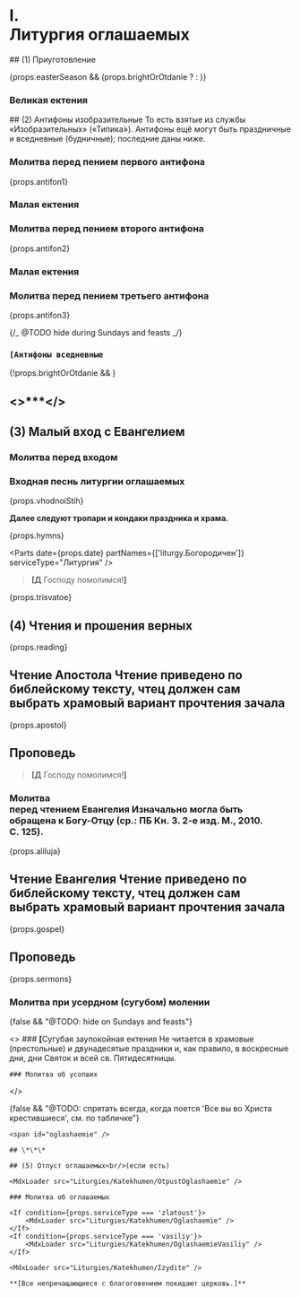 
# I. <br/> Литургия оглашаемых

<If condition={!props.easterSeason}>
  ## (1) Приуготовление

  <MdxLoader src="Liturgies/Katekhumen/Priugotovl" isEasterOffsetRange={props.isEasterOffsetRange} />
</If>

<MdxLoader src="Liturgies/Katekhumen/Vozglas" />

{props.easterSeason && (props.brightOrOtdanie ? <MdxLoader src="Shared/DaVosstanetBog" /> : <MdxLoader src="Shared/EasterTroparion3x" />)}

### Великая ектения

<MdxLoader src="Liturgies/Katekhumen/VelikajaEktenia" />

<span id="antifon1" />
## (2) Антифоны изобразительные
<Tooltip>
    То есть взятые из службы «Изобразительных» («Типика́»). Ан­тифоны ещё могут быть праздничные и вседневные
    (будничные); последние даны ниже.
</Tooltip>

### Молитва перед пением первого антифона

<MdxLoader src="Liturgies/Katekhumen/Molitva1" />

{props.antifon1}

### Малая ектения

<MdxLoader src="Liturgies/Katekhumen/MalajaEktenia" />

<span id="antifon2" />

### Молитва перед пением второго антифона

<MdxLoader src="Liturgies/Katekhumen/Molitva2" />

{props.antifon2}

### Малая ектения

<MdxLoader src="Liturgies/Katekhumen/SnovaSnova" />

<span id="antifon3" />

### Молитва перед пением третьего антифона

<MdxLoader src="Liturgies/Katekhumen/Molitva3" />

{props.antifon3}

{/_ @TODO hide during Sundays and feasts _/}

### <b>`[Антифоны вседневные`</b>

{!props.brightOrOtdanie && <MdxLoader src="Liturgies/Katekhumen/AntifonVsednev" />}

<span id="malyVhod" />

## <>\*\*\*</>

## (3) Малый вход с Евангелием

<MdxLoader src="Liturgies/Katekhumen/PredMalijVhod" />

### Молитва перед входом

<MdxLoader src="Liturgies/Katekhumen/MalijVhod" />

### Входная песнь литургии оглашаемых

{props.vhodnoiStih}

**Далее следуют тропари и кондаки праздника и храма.**

{props.hymns}

<Parts date={props.date} partNames={['liturgy.Богородичен']} serviceType="Литургия" />

> **[Д** Господу помолимся!**]**

{props.trisvatoe}

## (4) Чтения и прошения верных

{props.reading}

## Чтение Апостола <Tooltip>Чтение приведено по библейскому тексту, чтец должен сам выбрать храмовый вариант прочтения зачала</Tooltip>

<div
    className={props.css`
        margin: 0 5px;
    `}
>
    {props.apostol}
</div>

<MdxLoader src="Liturgies/Katekhumen/MirTebeApostol" />

## Проповедь

> **[Д** Господу помолимся!**]**

<span id="gospel" />

### Молитва <br />перед чтением Евангелия <Tooltip>Изначально могла быть обращена к Богу-Отцу (ср.: ПБ Кн.&nbsp;3. 2-е изд. М., 2010. С.&nbsp;125).</Tooltip>

<MdxLoader src="Liturgies/Katekhumen/BeforeGospel" />

<MdxLoader src="Liturgies/Katekhumen/BlessBeforeGosp" />

{props.aliluja}

<MdxLoader src="Liturgies/Katekhumen/PremBeforeGospel" />

## Чтение Евангелия <Tooltip>Чтение приведено по библейскому тексту, чтец должен сам выбрать храмовый вариант прочтения зачала</Tooltip>

<div
    className={props.css`
        margin: 0 5px;
    `}
>
    {props.gospel}
</div>

<MdxLoader src="Liturgies/Katekhumen/MirTebeBlag" />

## Проповедь

{props.sermons}

<MdxLoader src="Liturgies/Katekhumen/SugubajaEktenia" />

### Молитва при усердном (сугубом) молении

<MdxLoader src="Liturgies/Katekhumen/Userdnaya" />

{false && "@TODO: hide on Sundays and feasts"}

<If condition={!props.brightOrOtdanie}>
  <>
    ### <b>[</b>Cугубая заупокойная ектения <Tooltip>Не читается в храмовые (престольные) и двунадесятые праздники и, как правило, в воскресные дни, дни Святок и всей св. Пятидесятницы.</Tooltip>

<MdxLoader src="Liturgies/Katekhumen/Zaupokoynaya" />

    ### Молитва об усопших

<MdxLoader src="Liturgies/Katekhumen/Usopshiye" />  </>
</If>

{false && "@TODO: спрятать всегда, когда поется 'Все вы во Христа крестившиеся', см. по табличке"}

<If condition={!props.brightWeek}>

    <span id="oglashaemie" />

    ## \*\*\*

    ## (5) Отпуст оглашаемых<br/>(если есть)

    <MdxLoader src="Liturgies/Katekhumen/OtpustOglashaemie" />

    ### Молитва об оглашаемых

    <If condition={props.serviceType === 'zlatoust'}>
        <MdxLoader src="Liturgies/Katekhumen/Oglashaemie" />
    </If>
    <If condition={props.serviceType === 'vasiliy'}>
        <MdxLoader src="Liturgies/Katekhumen/OglashaemieVasiliy" />
    </If>

    <MdxLoader src="Liturgies/Katekhumen/Izydite" />

    **[Все непричащающиеся с благоговением покидают цер­ковь.]**

</If>
